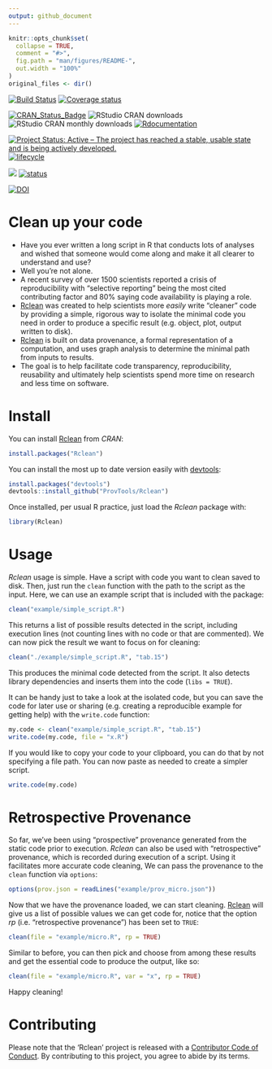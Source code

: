 ```yaml
---
output: github_document
---
```



<!-- README.md is generated from README.Rmd. Please edit that file -->

```r
knitr::opts_chunk$set(
  collapse = TRUE,
  comment = "#>",
  fig.path = "man/figures/README-",
  out.width = "100%"
)
original_files <- dir()
```

<!-- # ijtiff  <img src="man/figures/logo.png" height="140" align="right"> -->

<!-- Code status -->
[![Build Status](https://travis-ci.org/ProvTools/Rclean.svg?branch=master)](https://travis-ci.org/ProvTools/Rclean) 
[![Coverage status](https://codecov.io/gh/provtools/Rclean/branch/master/graph/badge.svg)](https://codecov.io/github/provtools/Rclean?branch=master)

<!-- R status -->
[![CRAN_Status_Badge](http://www.r-pkg.org/badges/version/Rclean)](https://cran.r-project.org/package=Rclean)
![RStudio CRAN downloads](http://cranlogs.r-pkg.org/badges/grand-total/Rclean)
![RStudio CRAN monthly downloads](http://cranlogs.r-pkg.org/badges/Rclean)
[![Rdocumentation](http://www.rdocumentation.org/badges/version/Rclean)](http://www.rdocumentation.org/packages/Rclean)

<!-- Dev status -->
[![Project Status: Active – The project has reached a stable, usable state and is being actively developed.](http://www.repostatus.org/badges/latest/active.svg)](http://www.repostatus.org/#active)
[![lifecycle](https://img.shields.io/badge/lifecycle-maturing-blue.svg)](https://www.tidyverse.org/lifecycle/#maturing)

<!-- Package Review -->
[![](https://badges.ropensci.org/327_status.svg)](https://github.com/ropensci/software-review/issues/327)
[![status](http://joss.theoj.org/papers/334d80d5508056dc6e7e17c6fd3ed5a6/status.svg)](http://joss.theoj.org/papers/334d80d5508056dc6e7e17c6fd3ed5a6)

<!-- Archiving -->
[![DOI](https://zenodo.org/badge/102645585.svg)](https://zenodo.org/badge/latestdoi/102645585)

Clean up your code
==================

- Have you ever written a long script in R that conducts lots of
  analyses and wished that someone would come along and make it all
  clearer to understand and use?
- Well you’re not alone. 
- A recent survey of over 1500 scientists reported a crisis of
  reproducibility with "selective reporting" being the most cited
  contributing factor and 80% saying code availability is playing a
  role.
- [Rclean](https://github.com/ProvTools/Rclean) was created to help
  scientists more *easily* write "cleaner" code by providing a simple,
  rigorous way to isolate the minimal code you need in order to
  produce a specific result (e.g. object, plot, output written to
  disk).
- [Rclean](https://github.com/ProvTools/Rclean) is built on data
  provenance, a formal representation of a computation, and uses graph
  analysis to determine the minimal path from inputs to results.
- The goal is to help facilitate code transparency, reproducibility,
  reusability and ultimately help scientists spend more time on
  research and less time on software. 

Install
=======

You can install
[Rclean](https://cran.r-project.org/web/packages/Rclean/) from *CRAN*: 

```r
install.packages("Rclean")
```

You can install the most up to date version easily with
[devtools](https://github.com/hadley/devtools):

```r
install.packages("devtools")
devtools::install_github("ProvTools/Rclean")
```


Once installed, per usual R practice, just load the *Rclean* package with:

```r
library(Rclean)
```

Usage
=====

*Rclean* usage is simple. Have a script with code you want to clean
saved to disk. Then, just run the `clean` function with the path to
the script as the input. Here, we can use an example script that is
included with the package:

```r
clean("example/simple_script.R")
```

This returns a list of possible results detected in the script,
including execution lines (not counting lines with no code or that are
commented). We can now pick the result we want to focus on for
cleaning: 


```r
clean("./example/simple_script.R", "tab.15")
```

This produces the minimal code detected from the script. It also
detects library dependencies and inserts them into the code (`libs =
TRUE`).

It can be handy just to take a look at the isolated code, but you can
save the code for later use or sharing (e.g. creating a reproducible
example for getting help) with the `write.code` function:

```r
my.code <- clean("example/simple_script.R", "tab.15")
write.code(my.code, file = "x.R")
```

If you would like to copy your code to your clipboard, you can do that
by not specifying a file path. You can now paste as needed to create a
simpler script.

```r
write.code(my.code)
```



Retrospective Provenance
========================

So far, we've been using "prospective" provenance generated from the
static code prior to execution. *Rclean* can also be used with
"retrospective" provenance, which is recorded during execution of a
script. Using it facilitates more accurate code cleaning, We can pass
the provenance to the `clean` function via `options`:


```r
options(prov.json = readLines("example/prov_micro.json"))
```

Now that we have the provenance loaded, we can start
cleaning. [Rclean](https://github.com/ProvTools/Rclean) will give us a
list of possible values we can get code for, notice that the option
*rp* (i.e. "retrospective provenance") has been set to `TRUE`:

```r
clean(file = "example/micro.R", rp = TRUE)
```

Similar to before, you can then pick and choose from among these
results and get the essential code to produce the output, like so:

```r
clean(file = "example/micro.R", var = "x", rp = TRUE)
```

Happy cleaning!



Contributing
============

Please note that the 'Rclean' project is released with a
[Contributor Code of Conduct](CODE_OF_CONDUCT.md).
By contributing to this project, you agree to abide by its terms.
